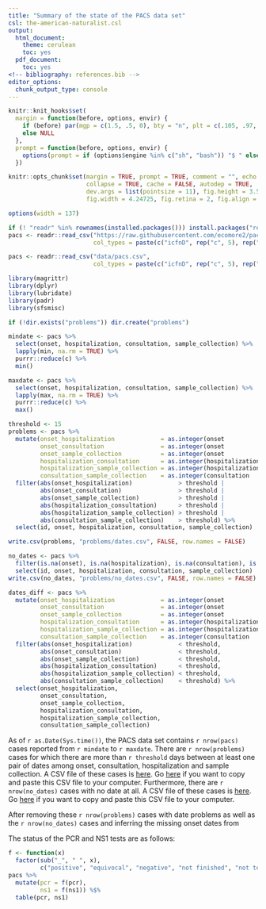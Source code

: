 ```yaml
---
title: "Summary of the state of the PACS data set"
csl: the-american-naturalist.csl
output:
  html_document:
    theme: cerulean
    toc: yes
  pdf_document:
    toc: yes
<!-- bibliography: references.bib -->
editor_options: 
  chunk_output_type: console
---
```


<!--
IMAGES:
Insert them with: ![alt text](image.png)
You can also resize them if needed: convert image.png -resize 50% image.png
If you want to center the image, go through HTML code:
<div style="text-align:center"><img src ="image.png"/></div>

REFERENCES:
For references: Put all the bibTeX references in the file "references.bib"
in the current folder and cite the references as @key or [@key] in the text.
Uncomment the bibliography field in the above header and put a "References"
title wherever you want to display the reference list.
-->

<style type="text/css">
.main-container {
  max-width: 1370px;
  margin-left: auto;
  margin-right: auto;
}
</style>

```r
knitr::knit_hooks$set(
  margin = function(before, options, envir) {
    if (before) par(mgp = c(1.5, .5, 0), bty = "n", plt = c(.105, .97, .13, .97))
    else NULL
  },
  prompt = function(before, options, envir) {
    options(prompt = if (options$engine %in% c("sh", "bash")) "$ " else "> ")
  })

knitr::opts_chunk$set(margin = TRUE, prompt = TRUE, comment = "", echo = FALSE,
                      collapse = TRUE, cache = FALSE, autodep = TRUE,
                      dev.args = list(pointsize = 11), fig.height = 3.5,
                      fig.width = 4.24725, fig.retina = 2, fig.align = "center")

options(width = 137)
```

```r
if (! "readr" %in% rownames(installed.packages())) install.packages("readr")
pacs <- readr::read_csv("https://raw.githubusercontent.com/ecomore2/pacs/master/data/pacs.csv",
                        col_types = paste(c("icfnD", rep("c", 5), rep("D", 4), rep("f", 3)), collapse = ""))
```

```r
pacs <- readr::read_csv("data/pacs.csv",
                        col_types = paste(c("icfnD", rep("c", 5), rep("D", 4), rep("f", 3)), collapse = ""))
```

```r
library(magrittr)
library(dplyr)
library(lubridate)
library(padr)
library(sfsmisc)
```

```r
if (!dir.exists("problems")) dir.create("problems")
```

```r
mindate <- pacs %>%
  select(onset, hospitalization, consultation, sample_collection) %>% 
  lapply(min, na.rm = TRUE) %>% 
  purrr::reduce(c) %>% 
  min()

maxdate <- pacs %>%
  select(onset, hospitalization, consultation, sample_collection) %>% 
  lapply(max, na.rm = TRUE) %>% 
  purrr::reduce(c) %>% 
  max()
```

```r
threshold <- 15
problems <- pacs %>% 
  mutate(onset_hospitalization             = as.integer(onset           - hospitalization),
         onset_consultation                = as.integer(onset           - consultation),
         onset_sample_collection           = as.integer(onset           - sample_collection),
         hospitalization_consultation      = as.integer(hospitalization - consultation),
         hospitalization_sample_collection = as.integer(hospitalization - sample_collection),
         consultation_sample_collection    = as.integer(consultation    - sample_collection)) %>% 
  filter(abs(onset_hospitalization)             > threshold |
         abs(onset_consultation)                > threshold |
         abs(onset_sample_collection)           > threshold |
         abs(hospitalization_consultation)      > threshold |
         abs(hospitalization_sample_collection) > threshold |
         abs(consultation_sample_collection)    > threshold) %>% 
  select(id, onset, hospitalization, consultation, sample_collection)

write.csv(problems, "problems/dates.csv", FALSE, row.names = FALSE)
```

```r
no_dates <- pacs %>%
  filter(is.na(onset), is.na(hospitalization), is.na(consultation), is.na(sample_collection)) %>% 
  select(id, onset, hospitalization, consultation, sample_collection)
write.csv(no_dates, "problems/no_dates.csv", FALSE, row.names = FALSE)
```

```r
dates_diff <- pacs %>% 
  mutate(onset_hospitalization             = as.integer(onset           - hospitalization),
         onset_consultation                = as.integer(onset           - consultation),
         onset_sample_collection           = as.integer(onset           - sample_collection),
         hospitalization_consultation      = as.integer(hospitalization - consultation),
         hospitalization_sample_collection = as.integer(hospitalization - sample_collection),
         consultation_sample_collection    = as.integer(consultation    - sample_collection)) %>% 
  filter(abs(onset_hospitalization)             < threshold,
         abs(onset_consultation)                < threshold,
         abs(onset_sample_collection)           < threshold,
         abs(hospitalization_consultation)      < threshold,
         abs(hospitalization_sample_collection) < threshold,
         abs(consultation_sample_collection)    < threshold) %>% 
  select(onset_hospitalization,
         onset_consultation,
         onset_sample_collection,
         hospitalization_consultation,
         hospitalization_sample_collection,
         consultation_sample_collection)
```

As of `r as.Date(Sys.time())`, the PACS data set contains `r nrow(pacs)` cases
reported from `r mindate` to `r maxdate`. There are `r nrow(problems)` cases for
which there are more than `r threshold` days between at least one pair of dates
among onset, consultation, hospitalization and sample collection. A CSV file of
these cases is [here](https://github.com/ecomore2/pacs/blob/master/problems/dates.csv).
Go [here](https://raw.githubusercontent.com/ecomore2/pacs/master/problems/dates.csv)
if you want to copy and paste this CSV file to your computer. Furthermore, there
are `r nrow(no_dates)` cases with no date at all. A CSV file of these cases is
[here](https://github.com/ecomore2/pacs/blob/master/problems/dates.csv).
Go [here](https://raw.githubusercontent.com/ecomore2/pacs/master/problems/dates.csv)
if you want to copy and paste this CSV file to your computer.

After removing these `r nrow(problems)` cases with date problems as well as the `r nrow(no_dates)` cases and inferring the missing onset
dates from

The status of the PCR and NS1 tests
are as follows:

```r
f <- function(x)
  factor(sub("_", " ", x),
         c("positive", "equivocal", "negative", "not finished", "not tested"))
pacs %>% 
  mutate(pcr = f(pcr),
         ns1 = f(ns1)) %$% 
  table(pcr, ns1)
```

